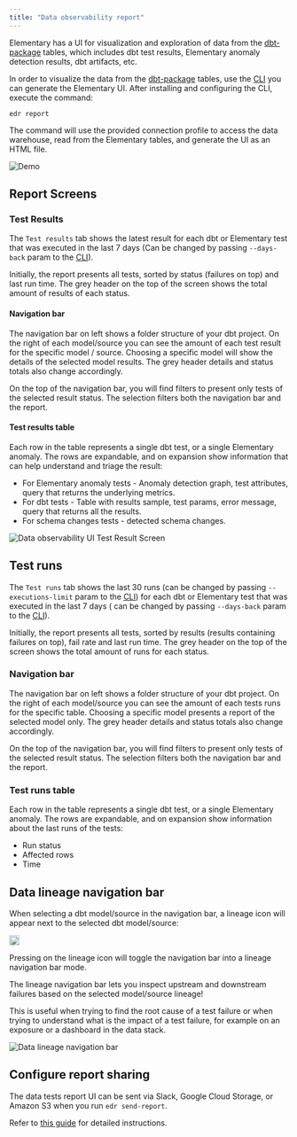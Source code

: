 ```yaml
---
title: "Data observability report"
---
```


Elementary has a UI for visualization and exploration of data from
the [dbt-package](/guides/modules-overview/dbt-package) tables, which includes dbt
test results, Elementary anomaly detection results, dbt artifacts, etc.

In order to visualize the data from
the [dbt-package](/general/contributions#contributing-to-the-dbt-package) tables, use
the [CLI](/understand-elementary/cli-install) you can generate the Elementary UI.
After installing and configuring the CLI, execute the command:

```shell
edr report
```

The command will use the provided connection profile to access the data warehouse, read from the Elementary tables, and
generate the UI as an HTML file.

<img
  src="https://raw.githubusercontent.com/elementary-data/elementary/master/static/report_ui.gif"
  alt="Demo"
/>

## Report Screens

### Test Results

The `Test results` tab shows the latest result for each dbt or Elementary test that was executed in the last 7 days (Can
be changed by passing `--days-back` param to the [CLI](/oss/cli-commands)).

Initially, the report presents all tests, sorted by status (failures on top) and last run time. The grey header on the
top of the screen shows the total amount of results of each status.

#### Navigation bar

The navigation bar on left shows a folder structure of your dbt project. On the right of each model/source you can see
the amount of each test result for the specific model / source. Choosing a specific model will show the details of the
selected model results. The grey header details and status totals also change accordingly.

On the top of the navigation bar, you will find filters to present only tests of the selected result status. The
selection filters both the navigation bar and the report.

#### Test results table

Each row in the table represents a single dbt test, or a single Elementary anomaly.
The rows are expandable, and on expansion show information that can help understand and triage the result:

- For Elementary anomaly tests - Anomaly detection graph, test attributes, query that returns the underlying metrics.
- For dbt tests - Table with results sample, test params, error message, query that returns all the results.
- For schema changes tests - detected schema changes.

<img
  src="https://res.cloudinary.com/mintlify/image/upload/v1659304887/elementary/data-observability-ui-test-results-screen_vgk121.gif"
  alt="Data observability UI Test Result Screen"
/>

## Test runs

The `Test runs` tab shows the last 30 runs (can be changed by passing `--executions-limit` param to
the [CLI](/oss/cli-commands#cli-advanced-options)) for each dbt or Elementary test that was executed in the last 7 days (
can be changed by passing `--days-back` param to the [CLI](/oss/cli-commands#cli-advanced-options)).

Initially, the report presents all tests, sorted by results (results containing failures on top), fail rate and last run
time. The grey header on the top of the screen shows the total amount of runs for each status.

### Navigation bar

The navigation bar on left shows a folder structure of your dbt project. On the right of each model/source you can see
the amount of each tests runs for the specific table. Choosing a specific model presents a report of the selected model
only. The grey header details and status totals also change accordingly.

On the top of the navigation bar, you will find filters to present only tests of the selected result status. The
selection filters both the navigation bar and the report.

### Test runs table

Each row in the table represents a single dbt test, or a single Elementary anomaly.
The rows are expandable, and on expansion show information about the last runs of the tests:

- Run status
- Affected rows
- Time

## Data lineage navigation bar

<div className="inline">

When selecting a dbt model/source in the navigation bar, a lineage icon will appear next to the
selected dbt model/source:

<img className="m-0 float-right" src="/pics/lineage_icon.png" width="18" />

</div>

Pressing on the lineage icon will toggle the navigation bar into a lineage navigation bar mode.

The lineage navigation bar lets you inspect upstream and downstream failures based on the selected model/source lineage!

This is useful when trying to find the root cause of a test failure or when trying to understand what is the impact of a
test failure, for example on an exposure or a dashboard in the data stack.

<img
  src="/pics/elementary-data-lineage-gif.gif"
  alt="Data lineage navigation bar"
/>

## Configure report sharing

The data tests report UI can be sent via Slack, Google Cloud Storage, or Amazon S3 when you
run `edr send-report`.

Refer to [this guide](/quickstart/share-report-ui) for detailed instructions.
